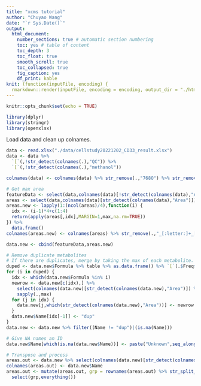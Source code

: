 ```yaml
---
title: "xcms tutorial"
author: "Chuyao Wang"
date: "`r Sys.Date()`"
output: 
  html_document: 
    number_sections: true # automatic section numbering
    toc: yes # table of content
    toc_depth: 3
    toc_float: true
    smooth_scroll: true
    toc_collapsed: true
    fig_caption: yes
    df_print: kable
knit: (function(inputFile, encoding) {
  rmarkdown::render(inputFile, encoding = encoding, output_dir = "./html") })
---
```


```r
knitr::opts_chunk$set(echo = TRUE)

library(dplyr)
library(stringr)
library(openxlsx)
```

Load data and clean up colnames.
```r
data <- read.xlsx("./data/cellstudy20221202_CD33_result.xlsx")
data <- data %>%
  `[`(,!str_detect(colnames(.),"QC")) %>%
  `[`(,!str_detect(colnames(.),"methanol"))

colnames(data) <- colnames(data) %>% str_remove(.,"768O") %>% str_remove(.,"_Waters_Zhu_ddMS2_[:digit:]+_[:digit:]+") %>% str_remove(.,".raw.") %>% str_remove("\\(F[:digit:]+\\)") %>% str_remove("._") %>% str_replace(":","_")
```

```r
# Get max area
featureData <- select(data,colnames(data)[!str_detect(colnames(data),"Area")&!str_detect(colnames(data),"Peak")])
areas <- select(data,colnames(data)[str_detect(colnames(data),"Area")])
areas.new <- lapply(1:(ncol(areas)/4),function(i) {
  idx <- (i-1)*4+c(1:4)
  return(apply(areas[,idx],MARGIN=1,max,na.rm=TRUE))
}) %>%
  data.frame()
colnames(areas.new) <- colnames(areas) %>% str_remove(.,"_[:letter:]+_[:digit:]") %>% unique

data.new <- cbind(featureData,areas.new)

# Remove duplicate metabolites
# If there are duplicates, merge by taking the max of each metabolite. Then keep only one row
duped <- data.new$Formula %>% table %>% as.data.frame() %>% `[`(.$Freq>1,) %>% `[`(,1) %>% as.vector()
for (i in duped) {
  idx <- which(data.new$Formula %in% i)
  newrow <- data.new[c(idx),] %>%
    select(colnames(data.new)[str_detect(colnames(data.new),"Area")]) %>%
    sapply(.,max)
  for (j in idx) {
    data.new[j,which(str_detect(colnames(data.new),"Area"))] <- newrow
  }
  data.new$Name[idx[-1]] <- "dup"
}
data.new <- data.new %>% filter((Name != "dup")|(is.na(Name)))

# Give NA names an ID
data.new$Name[which(is.na(data.new$Name))] <- paste("Unknown",seq_along(which(is.na(data.new$Name))),sep="_")
```

```r
# Transpose and process
areas.out <- data.new %>% select(colnames(data.new)[str_detect(colnames(data.new),"Area")]) %>% t %>% as.data.frame
colnames(areas.out) <- data.new$Name
areas.out <- mutate(areas.out, grp = rownames(areas.out) %>% str_split_fixed(.,"_",3) %>% `[`(,3)) %>%
  select(grp,everything())
```

